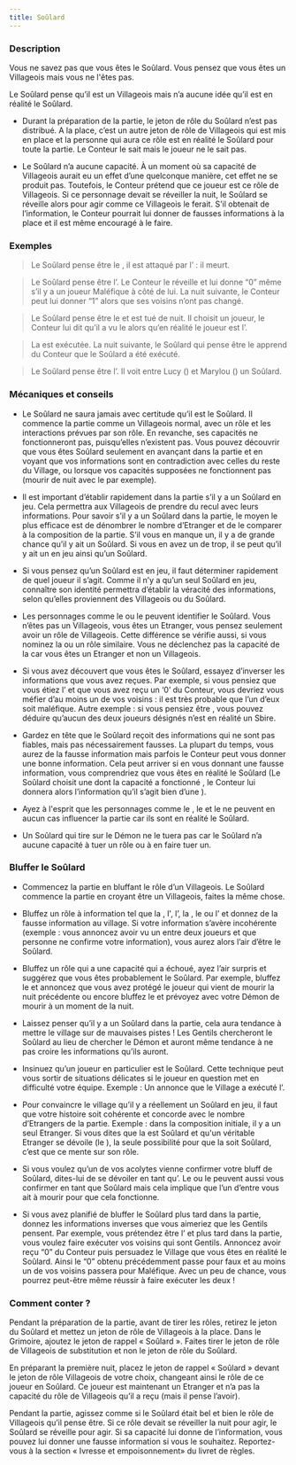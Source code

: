 ```yaml
---
title: Soûlard
---
```



<Role SOULARD header />

### Description

Vous ne savez pas que vous êtes le Soûlard. Vous pensez que vous êtes un Villageois mais vous ne l'êtes pas.

Le Soûlard pense qu’il est un Villageois mais n’a aucune idée qu’il est en réalité le Soûlard.

-	Durant la préparation de la partie, le jeton de rôle du Soûlard n’est pas distribué. A la place, c’est un autre jeton de rôle de Villageois qui est mis en place et la personne qui aura ce rôle est en réalité le Soûlard pour toute la partie. Le Conteur le sait mais le joueur ne le sait pas.

-	Le Soûlard n’a aucune capacité. À un moment où sa capacité de Villageois aurait eu un effet d’une quelconque manière, cet effet ne se produit pas. Toutefois, le Conteur prétend que ce joueur est ce rôle de Villageois. Si ce personnage devait se réveiller la nuit, le Soûlard se réveille alors pour agir comme ce Villageois le ferait. S'il obtenait de l’information, le Conteur pourrait lui donner de fausses informations à la place et il est même encouragé à le faire.

### Exemples

> Le Soûlard pense être le <Role SOLDAT />, il est attaqué par l’<Role IMP /> : il meurt.

> Le Soûlard pense être l’<Role EMPATHIQUE />. Le Conteur le réveille et lui donne “0” même s’il y a un joueur Maléfique à côté de lui. La nuit suivante, le Conteur peut lui donner “1” alors que ses voisins n’ont pas changé.

> Le Soûlard pense être le <Role GARDIEN /> et est tué de nuit. Il choisit un joueur, le Conteur lui dit qu’il a vu le <Role VERTUEUX /> alors qu’en réalité le joueur est l’<Role EMPOISONNEUR />.

> La <Role VOYANTE /> est exécutée. La nuit suivante, le Soûlard qui pense être le <Role CROQUE_MORT /> apprend du Conteur que le Soûlard a été exécuté.

> Le Soûlard pense être l’<Role ARCHIVISTE />. Il voit entre Lucy (<Role MOINE />) et Marylou (<Role BARON />) un Soûlard.

### Mécaniques et conseils

- Le Soûlard ne saura jamais avec certitude qu’il est le Soûlard. Il commence la partie comme un Villageois normal, avec un rôle et les interactions prévues par son rôle. En revanche, ses capacités ne fonctionneront pas, puisqu’elles n’existent pas. Vous pouvez découvrir que vous êtes Soûlard seulement en avançant dans la partie et en voyant que vos informations sont en contradiction avec celles du reste du Village, ou lorsque vos capacités supposées ne fonctionnent pas (mourir de nuit avec le <Role SOLDAT /> par exemple).

- Il est important d’établir rapidement dans la partie s’il y a un Soûlard en jeu. Cela permettra aux Villageois de prendre du recul avec leurs informations. Pour savoir s’il y a un Soûlard dans la partie, le moyen le plus efficace est de dénombrer le nombre d’Etranger et de le comparer à la composition de la partie. S’il vous en manque un, il y a de grande chance qu’il y ait un Soûlard. Si vous en avez un de trop, il se peut qu’il y ait un <Role BARON /> en jeu ainsi qu’un Soûlard.

- Si vous pensez qu’un Soûlard est en jeu, il faut déterminer rapidement de quel joueur il s’agit. Comme il n’y a qu’un seul Soûlard en jeu, connaître son identité permettra d’établir la véracité des informations, selon qu’elles proviennent des Villageois ou du Soûlard.

- Les personnages comme le <Role CROQUE_MORT /> ou le <Role GARDIEN /> peuvent identifier le Soûlard. Vous n’êtes pas un Villageois, vous êtes un Etranger, vous pensez seulement avoir un rôle de Villageois. Cette différence se vérifie aussi, si vous nominez la <Role PUCELLE /> ou un rôle similaire. Vous ne déclenchez pas la capacité de la <Role PUCELLE /> car vous êtes un Etranger et non un Villageois.

- Si vous avez découvert que vous êtes le Soûlard, essayez d’inverser les informations que vous avez reçues. Par exemple, si vous pensiez que vous étiez l’<Role EMPATHIQUE /> et que vous avez reçu un ‘0’ du Conteur, vous devriez vous méfier d’au moins un de vos voisins : il est très probable que l’un d’eux soit maléfique. Autre exemple : si vous pensiez être <Role ENQUETEUR />, vous pouvez déduire qu’aucun des deux joueurs désignés n’est en réalité un Sbire.

- Gardez en tête que le Soûlard reçoit des informations qui ne sont pas fiables, mais pas nécessairement fausses. La plupart du temps, vous aurez de la fausse information mais parfois le Conteur peut vous donner une bonne information. Cela peut arriver si en vous donnant une fausse information, vous comprendriez que vous êtes en réalité le Soûlard (Le <Role GARDIEN /> Soûlard choisit une <Role PUCELLE /> dont la capacité a fonctionné , le Conteur lui donnera alors l’information qu’il s’agit bien d’une  <Role PUCELLE />).

- Ayez à l'esprit que les personnages comme le <Role MERCENAIRE />, le <Role MOINE /> et le <Role MAIRE /> ne peuvent en aucun cas influencer la partie car ils sont en réalité le Soûlard.

- Un <Role MERCENAIRE /> Soûlard qui tire sur le Démon ne le tuera pas car le Soûlard n’a aucune capacité à tuer un rôle ou à en faire tuer un.

### Bluffer le Soûlard

- Commencez la partie en bluffant le rôle d’un Villageois. Le Soûlard commence la partie en croyant être un Villageois, faites la même chose.

- Bluffez un rôle à information tel que la <Role VOYANTE />, l'<Role ENQUETEUR />, l’<Role EMPATHIQUE />, la <Role LAVANDIERE />, le <Role CROQUE_MORT /> ou l’<Role ARCHIVISTE /> et donnez de la fausse information au village. Si votre information s’avère incohérente (exemple : vous annoncez avoir vu un <Role VERTUEUX /> entre deux joueurs et que personne ne confirme votre information), vous aurez alors l’air d’être le Soûlard.

- Bluffez un rôle qui a une capacité qui a échoué, ayez l’air surpris et suggérez que vous êtes probablement le Soûlard. Par exemple, bluffez le <Role MOINE /> et annoncez que vous avez protégé le joueur qui vient de mourir la nuit précédente ou encore bluffez le <Role SOLDAT /> et prévoyez avec votre Démon de mourir à un moment de la nuit.

- Laissez penser qu’il y a un Soûlard dans la partie, cela aura tendance à mettre le village sur de mauvaises pistes ! Les Gentils chercheront le Soûlard au lieu de chercher le Démon et auront même tendance à ne pas croire les informations qu’ils auront.

- Insinuez qu’un joueur en particulier est le Soûlard. Cette technique peut vous sortir de situations délicates si le joueur en question met en difficulté votre équipe. Exemple : Un <Role CROQUE_MORT /> annonce que le Village a exécuté l’<Role EMPOISONNEUR />.

- Pour convaincre le village qu’il y a réellement un Soûlard en jeu, il faut que votre histoire soit cohérente et concorde avec le nombre d’Etrangers de la partie. Exemple : dans la composition initiale, il y a un seul Etranger. Si vous dites que la <Role PUCELLE /> est Soûlard et qu'un véritable Etranger se dévoile (le <Role VERTUEUX />), la seule possibilité pour que la <Role PUCELLE /> soit Soûlard, c’est que ce <Role VERTUEUX /> mente sur son rôle.

- Si vous voulez qu’un de vos acolytes vienne confirmer votre bluff de Soûlard, dites-lui de se dévoiler en tant qu’<Role ARCHIVISTE />. Le <Role GARDIEN /> ou le <Role CROQUE_MORT /> peuvent aussi vous confirmer en tant que Soûlard mais cela implique que l’un d’entre vous ait à mourir pour que cela fonctionne.

- Si vous avez planifié de bluffer le Soûlard plus tard dans la partie, donnez les informations inverses que vous aimeriez que les Gentils pensent. Par exemple, vous prétendez être l’<Role EMPATHIQUE /> et plus tard dans la partie, vous voulez faire exécuter vos voisins qui sont Gentils. Annoncez avoir reçu “0” du Conteur puis persuadez le Village que vous êtes en réalité le Soûlard. Ainsi le “0” obtenu précédemment passe pour faux et au moins un de vos voisins passera pour Maléfique. Avec un peu de chance, vous pourrez peut-être même réussir à faire exécuter les deux !

### Comment conter ?

Pendant la préparation de la partie, avant de tirer les rôles, retirez le jeton du Soûlard et mettez un jeton de rôle de Villageois à la place. Dans le Grimoire, ajoutez le jeton de rappel « Soûlard ». Faites tirer le jeton de rôle de Villageois de substitution et non le jeton de rôle du Soûlard. 

En préparant la première nuit, placez le jeton de rappel « Soûlard » devant le jeton de rôle Villageois de votre choix, changeant ainsi le rôle de ce joueur en Soûlard. Ce joueur est maintenant un Etranger et n’a pas la capacité du rôle de Villageois qu’il a reçu (mais il pense l’avoir).

Pendant la partie, agissez comme si le Soûlard était bel et bien le rôle de Villageois qu’il pense être. Si ce rôle devait se réveiller la nuit pour agir, le Soûlard se réveille pour agir. Si sa capacité lui donne de l’information, vous pouvez lui donner une fausse information si vous le souhaitez. Reportez-vous à la section « Ivresse et empoisonnement» du livret de règles.